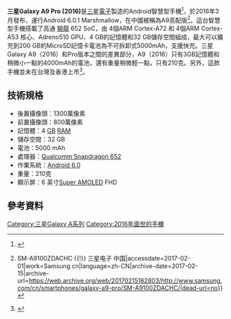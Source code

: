 {{noteTA
|G1 = IT
}}
{{Infobox mobile phone
| name             = 三星Galaxy A9 Pro (2016)
| logo             = 
| logosize         = 5
| image            = Moviln_Sam_gal_a9.jpg
| imagesize        = 
| caption          = Samsung Galaxy A9 Pro smartphone
| slogan           = 
| brand            = [[三星Galaxy|三星Galaxy]]
| manufacturer     = [[三星电子|三星电子]]
| series           = [[三星Galaxy_A系列|Galaxy A series]]
| modelnumber      = SM-A9100 <br> SM-A910F/DS（国际版）
| networks         = 2G，3G（UMTS/HSPA），4G（LTE）
| released         = {{start date and age|2016|3|30}}
| available        = 2016年5月－
| predecessor      = [[三星Galaxy_A9|三星Galaxy A9]]
| related          = [[三星Galaxy_A3_(2016)|三星Galaxy A3 (2016)]] <br>[[三星Galaxy_A5_(2016)|三星Galaxy A5 (2016)]] <br>[[三星Galaxy_A7_(2016)|三星Galaxy A7 (2016)]] 
| type             = [[手机规格#平板式|触屏]][[智能手机|智能手机]] 
| form             = [[手机规格#平板式|平板式手机]]
| size             = 161.7 × 80.9 × 7.9 <abbr title="millimeters">mm</abbr>
| weight           = 210g
| operatingsystem  = [[Android|Android]] 8.0 
| soc              = [[64位|64位]][[高通Snapdragon|高通Snapdragon]] 652
| cpu              = 四核1.8 GHz {{tsl|en|ARM Cortex-A72}} + 四核1.4 GHz [[ARM_Cortex-A53|ARM Cortex-A53]]
| gpu              = [[Adreno|Adreno]] 510
| memory           = 4GB RAM 
| storage          = 32GB
| memory_card      = 最多200GB
| battery          = 5000mAh（不可拆卸），支持[[充电器|快速充电]]
| input         =
{{Collapsible list
  | title =
  | 支持[[多点触控|多点触控]]的[[触摸屏|电容式触控屏]]
  | [[指纹识别#识别器的技术|指纹传感器]]
  | 3个[[按键|按键]]
  | [[辅助全球卫星定位系统|aGPS]]
  | [[GLONASS|GLONASS]]
  | [[陀螺仪|陀螺仪]]
  | [[加速度传感器|加速度传感器]]
  | [[磁强计|数字罗盘]]}}
| display          = 6.0寸[[Super_AMOLED|Super AMOLED]] FHD显示屏，第四代康宁大猩猩玻璃，1080×1920像素
| rear_camera      = 1600万像素
| front_camera     = 800万像素
| media_formats    = • MP4/WMV/H.264播放器<br>• MP3/WAV/WMA/eAAC+/FLAC播放器
| ringtone         = 振动；MP3, WAV铃声
| connectivity     = <abbr title="Wi-Fi">802.11</abbr> a/b/g/n/ac，Wi-Fi热点功能；<br/>Bluetooth v4.2，A2DP；<br/>USB 2.0（microUSB）
}}

'''三星Galaxy A9 Pro (2016)'''是[[三星電子|三星電子]]製造的Android智慧型手機<ref>{{Cite web|url=http://www.gsmarena.com/samsung_galaxy_a9_pro_(2016)-7903.php|title=Samsung Galaxy A9 Pro (2016) - Full phone specifications|accessdate=2017-02-01|work=www.gsmarena.com|language=en-US|archive-date=2017-01-22|archive-url=https://web.archive.org/web/20170122175743/http://www.gsmarena.com/samsung_galaxy_a9_pro_(2016)-7903.php|dead-url=no}}</ref>，於2016年3月發布，運行Android 6.0.1 Marshmallow，在中國被稱為A9高配版<ref>{{Cite web|url=http://www.samsung.com/cn/smartphones/galaxy-a9-pro/SM-A9100ZDACHC/|title=盖乐世 A9 高配版 {{!}} SM-A9100ZDACHC {{!}} 三星电子 中国|accessdate=2017-02-01|work=Samsung cn|language=zh-CN|archive-date=2017-02-15|archive-url=https://web.archive.org/web/20170215182803/http://www.samsung.com/cn/smartphones/galaxy-a9-pro/SM-A9100ZDACHC/|dead-url=no}}</ref>。這台智慧型手機搭載了高通 [[驍龍|驍龍]] 652 SoC，由 4個ARM Cortex-A72 和 4個ARM Cortex-A53 核心、Adreno510 GPU、4 GB的記憶體和32 GB儲存空間組成，最大可以擴充到200 GB的MicroSD記憶卡電池為不可拆卸式5000mAh，支援快充。三星Galaxy A9（2016）和Pro版本之間的差異部分，A9（2016）只有3GB記憶體和稍微小一點的4000mAh的電池，還有重量稍微輕一點，只有210克。另外，這款手機並未在台灣及香港上市<ref>{{Cite web|url=https://www.sogi.com.tw/products/samsung_galaxy_a9_pro_2016/12332|title=SAMSUNG GALAXY A9 Pro (2016) 價格,規格與評價- SOGI手機王|accessdate=2017-02-01|work=SOGI手機王|archive-date=2017-02-03|archive-url=https://web.archive.org/web/20170203023128/https://www.sogi.com.tw/products/samsung_galaxy_a9_pro_2016/12332|dead-url=no}}</ref>。

== 技術規格 ==
* 後置攝像頭：1300萬像素
* 前置攝像頭：800萬像素
* 記憶體：4 [[Gibibyte|GB]] [[随机存取存储器|RAM]]
* 儲存空間：32 GB
* 電池：5000 mAh
* 處理器：[[高通驍龍元件列表|Qualcomm Snapdragon 652]]
* 作業系統：[[Android_6.0|Android 6.0]]
* 重量：210克
* 顯示屏：6 英寸[[Super_AMOLED|Super AMOLED]] FHD

== 參考資料 ==
<references />{{Galaxy A}}

[[Category:三星Galaxy_A系列|Category:三星Galaxy A系列]]
[[Category:2016年面世的手機|Category:2016年面世的手機]]